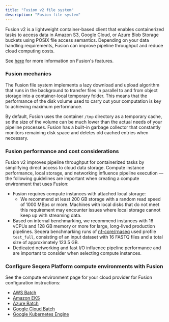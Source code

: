 ```yaml
---
title: "Fusion v2 file system"
description: "Fusion file system"
---
```


Fusion v2 is a lightweight container-based client that enables containerized tasks to access data in Amazon S3, Google Cloud, or Azure Blob Storage buckets using POSIX file access semantics. Depending on your data handling requirements, Fusion can improve pipeline throughput and reduce cloud computing costs. 

See [here](https://docs.seqera.io/fusion) for more information on Fusion's features.

### Fusion mechanics

The Fusion file system implements a lazy download and upload algorithm that runs in the background to transfer files in parallel to and from object storage into a container-local temporary folder. This means that the performance of the disk volume used to carry out your computation is key to achieving maximum performance.

By default, Fusion uses the container `/tmp` directory as a temporary cache, so the size of the volume can be much lower than the actual needs of your pipeline processes. Fusion has a built-in garbage collector that constantly monitors remaining disk space and deletes old cached entries when necessary. 

### Fusion performance and cost considerations

Fusion v2 improves pipeline throughput for containerized tasks by simplifying direct access to cloud data storage. Compute instance performance, local storage, and networking influence pipeline execution — the following guidelines are important when creating a compute environment that uses Fusion: 

- Fusion requires compute instances with attached local storage: 
    - We recommend at least 200 GB storage with a random read speed of 1000 MBps or more. Machines with local disks that do not meet this requirement may encounter issues where local storage cannot keep up with streaming data.
- Based on internal benchmarking, we recommend instances with 16 vCPUs and 128 GB memory or more for large, long-lived production pipelines. Seqera benchmarking runs of [nf-core/rnaseq](https://github.com/nf-core/rnaseq) used profile `test_full`, consisting of an input dataset with 16 FASTQ files and a total size of approximately 123.5 GB. 
- Dedicated networking and fast I/O influence pipeline performance and are important to consider when selecting compute instances.

### Configure Seqera Platform compute environments with Fusion

See the compute environment page for your cloud provider for Fusion configuration instructions:

- [AWS Batch](../../compute-envs/aws-batch.mdx)
- [Amazon EKS](../../compute-envs/eks.mdx)
- [Azure Batch](../../compute-envs/azure-batch.mdx)
- [Google Cloud Batch](../../compute-envs/google-cloud-batch.mdx)
- [Google Kubernetes Engine](../../compute-envs/gke.mdx)

